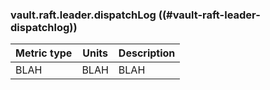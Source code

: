 ### vault.raft.leader.dispatchLog ((#vault-raft-leader-dispatchlog))

Metric type | Units | Description
----------- | ----- | -----------
BLAH     | BLAH    | BLAH